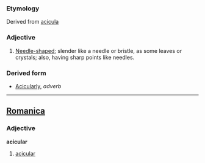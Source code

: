 ===Etymology===
Derived from [[acicula]]
===Adjective===
#[[Needle-shaped]]; slender like a needle or bristle, as some leaves or crystals; also, having sharp points like needles.
===Derived form===
*[[Acicularly]], ''adverb''

----
==[[Romanica]]==
===Adjective===
<b>acicular</b>
#[[acicular]]